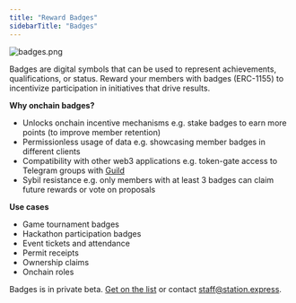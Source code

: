 ```yaml
---
title: "Reward Badges"
sidebarTitle: "Badges"
---
```


![badges.png](https://station-images.nyc3.digitaloceanspaces.com/bea1f905-e701-4e55-9682-2ae6d1d787a4.png)

Badges are digital symbols that can be used to represent achievements, qualifications, or status. Reward your members with badges (ERC-1155) to incentivize participation in initiatives that drive results.

**Why onchain badges?**

- Unlocks onchain incentive mechanisms e.g. stake badges to earn more points (to improve member retention)
- Permissionless usage of data e.g. showcasing member badges in different clients
- Compatibility with other web3 applications e.g. token-gate access to Telegram groups with [Guild](https://guild.xyz/explorer)
- Sybil resistance e.g. only members with at least 3 badges can claim future rewards or vote on proposals

**Use cases**

- Game tournament badges
- Hackathon participation badges
- Event tickets and attendance
- Permit receipts
- Ownership claims
- Onchain roles

Badges is in private beta. [Get on the list](https://6vdcjqzyfj3.typeform.com/to/x3xer1Rs) or contact staff@station.express.
